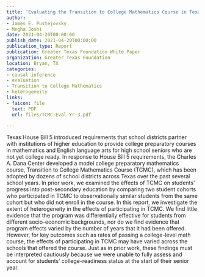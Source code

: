```yaml
---
title: 'Evaluating the Transition to College Mathematics Course in Texas high schools: Examining heterogeneity across schools and student characteristics'
author:
- James E. Pustejovsky
- Megha Joshi
date: 2021-04-20T00:00:00
publish_date: 2021-04-20T00:00:00
publication_type: Report
publication: Greater Texas Foundation White Paper
organization: Greater Texas Foundation
location: Bryan, TX
categories:
- causal inference
- evaluation
- Transition to College Mathematics
- heterogeneity
links:
- faicon: file
  text: PDF
  url: files/TCMC-Eval-Yr-3.pdf

---
```



Texas House Bill 5 introduced requirements that school districts partner with institutions of higher education to provide college preparatory courses in mathematics and English language arts for high school seniors who are not yet college ready. In response to House Bill 5 requirements, the Charles A. Dana Center developed a model college preparatory mathematics course, Transition to College Mathematics Course (TCMC), which has been adopted by dozens of school districts across Texas over the past several school years. In prior work, we examined the effects of TCMC on students’ progress into post-secondary education by comparing two student cohorts who participated in TCMC to observationally similar students from the same cohort but who did not enroll in the course. In this report, we investigate the extent of heterogeneity in the effects of participating in TCMC. We find little evidence that the program was differentially effective for students from different socio-economic backgrounds, nor do we find evidence that program effects varied by the number of years that it had been offered. However, for key outcomes such as rates of passing a college-level math course, the effects of participating in TCMC may have varied across the schools that offered the course. Just as in prior work, these findings must be interpreted cautiously because we were unable to fully assess and account for students' college-readiness status at the start of their senior year.

